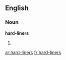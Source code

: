 ==English==

===Noun===
'''hard-liners'''

# {{plural of|[[hard-liner]]}}

[[ar:hard-liners]]
[[fr:hard-liners]]